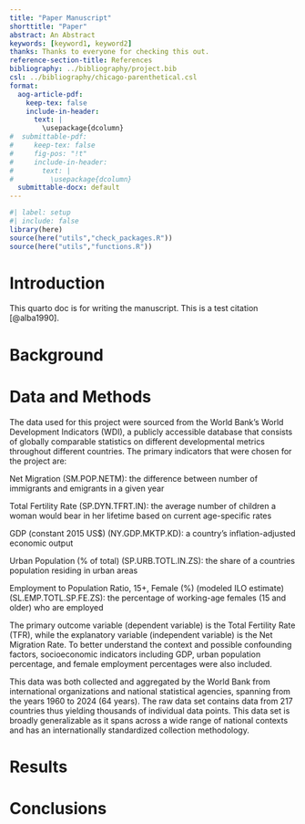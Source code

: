 ```yaml
---
title: "Paper Manuscript"
shorttitle: "Paper"
abstract: An Abstract
keywords: [keyword1, keyword2]
thanks: Thanks to everyone for checking this out.
reference-section-title: References
bibliography: ../bibliography/project.bib
csl: ../bibliography/chicago-parenthetical.csl
format:
  aog-article-pdf:
    keep-tex: false
    include-in-header: 
      text: |
        \usepackage{dcolumn}
#  submittable-pdf:
#     keep-tex: false
#     fig-pos: "!t"
#     include-in-header: 
#       text: |
#         \usepackage{dcolumn}
  submittable-docx: default
---
```


```r
#| label: setup
#| include: false
library(here)
source(here("utils","check_packages.R"))
source(here("utils","functions.R"))
```

# Introduction

This quarto doc is for writing the manuscript. This is a test citation [@alba1990].

# Background

# Data and Methods
The data used for this project were sourced from the World Bank's World Development Indicators (WDI), a publicly accessible database that consists of globally comparable statistics on different developmental metrics throughout different countries. The primary indicators that were chosen for the project are:

  Net Migration (SM.POP.NETM): the difference between number of immigrants and emigrants in a given year
  
  Total Fertility Rate (SP.DYN.TFRT.IN): the average number of children a woman would bear in her lifetime based on current age-specific rates
  
  GDP (constant 2015 US$) (NY.GDP.MKTP.KD): a country's inflation-adjusted economic output
  
  Urban Population (% of total) (SP.URB.TOTL.IN.ZS): the share of a countries population residing in urban areas
  
  Employment to Population Ratio, 15+, Female (%) (modeled ILO estimate) (SL.EMP.TOTL.SP.FE.ZS): the percentage of working-age females (15 and older) who are employed
  
The primary outcome variable (dependent variable) is the Total Fertility Rate (TFR), while the explanatory variable (independent variable) is the Net Migration Rate. To better understand the context and possible confounding factors, socioeconomic indicators including GDP, urban population percentage, and female employment percentages were also included.
  
This data was both collected and aggregated by the World Bank from international organizations and national statistical agencies, spanning from the years 1960 to 2024 (64 years). The raw data set contains data from 217 countries thus yielding thousands of individual data points.
This data set is broadly generalizable as it spans across a wide range of national contexts and has an internationally standardized collection methodology.

# Results

# Conclusions
